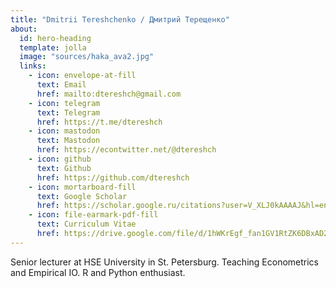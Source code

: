 ```yaml
---
title: "Dmitrii Tereshchenko / Дмитрий Терещенко"
about:
  id: hero-heading
  template: jolla
  image: "sources/haka_ava2.jpg"
  links:
    - icon: envelope-at-fill
      text: Email
      href: mailto:dtereshch@gmail.com
    - icon: telegram
      text: Telegram
      href: https://t.me/dtereshch
    - icon: mastodon
      text: Mastodon
      href: https://econtwitter.net/@dtereshch
    - icon: github
      text: Github
      href: https://github.com/dtereshch
    - icon: mortarboard-fill
      text: Google Scholar
      href: https://scholar.google.ru/citations?user=V_XLJ0kAAAAJ&hl=en
    - icon: file-earmark-pdf-fill
      text: Curriculum Vitae
      href: https://drive.google.com/file/d/1hWKrEgf_fan1GV1RtZK6DBxAD2EM2Cym/view?usp=sharing
---
```


::: {#hero-heading}
Senior lecturer at HSE University in St. Petersburg. Teaching Econometrics and Empirical IO. R and Python enthusiast.
:::
